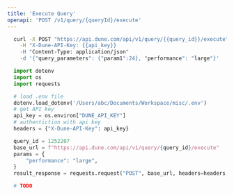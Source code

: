 ```yaml
---
title: 'Execute Query'
openapi: 'POST /v1/query/{queryId}/execute'
---
```


<RequestExample>

```bash cURL
  curl -X POST "https://api.dune.com/api/v1/query/{{query_id}}/execute"   \
    -H "X-Dune-API-Key: {{api_key}}                                       \
    -H "Content-Type: application/json"                                   \
    -d '{"query_parameters": {"param1":24}, "performance": "large"}'
```
```python Python
  import dotenv
  import os
  import requests

  # load .env file
  dotenv.load_dotenv('/Users/abc/Documents/Workspace/misc/.env')
  # get API key
  api_key = os.environ["DUNE_API_KEY"]
  # authentiction with api key
  headers = {"X-Dune-API-Key": api_key}

  query_id = 1252207
  base_url = f"https://api.dune.com/api/v1/query/{query_id}/execute"
  params = {
      "performance": "large",
  }
  result_response = requests.request("POST", base_url, headers=headers, params=params)

```

```python Python SDK
  # TODO
```

</RequestExample>